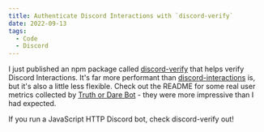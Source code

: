 ```yaml
---
title: Authenticate Discord Interactions with `discord-verify`
date: 2022-09-13
tags:
  - Code
  - Discord
---
```


I just published an npm package called [discord-verify](https://www.npmjs.com/package/discord-verify) that helps verify Discord Interactions. It's far more performant than [discord-interactions](https://www.npmjs.com/package/discord-interactions) is, but it's also a little less flexible. Check out the README for some real user metrics collected by [Truth or Dare Bot](https://truthordarebot.xyz) - they were more impressive than I had expected.

If you run a JavaScript HTTP Discord bot, check discord-verify out!
